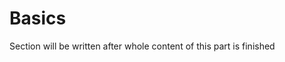 # Basics {#sec-basics}

:::{.callout-important appearance=simple}
Section will be written after whole content of this part is finished
:::
